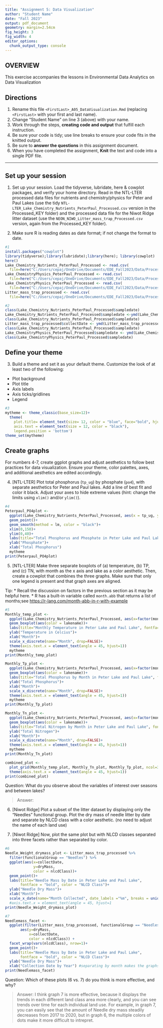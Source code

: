 ```yaml
---
title: "Assignment 5: Data Visualization"
author: "Student Name"
date: "Fall 2023"
output: pdf_document
geometry: margin=2.54cm
fig_height: 3
fig_width: 4
editor_options: 
  chunk_output_type: console
---
```


## OVERVIEW

This exercise accompanies the lessons in Environmental Data Analytics on Data Visualization 

## Directions
1.  Rename this file `<FirstLast>_A05_DataVisualization.Rmd` (replacing `<FirstLast>` with your first and last name).
2. Change "Student Name" on line 3 (above) with your name.
3. Work through the steps, **creating code and output** that fulfill each instruction.
4. Be sure your code is tidy; use line breaks to ensure your code fits in the knitted output.
5. Be sure to **answer the questions** in this assignment document.
6. When you have completed the assignment, **Knit** the text and code into a single PDF file.

---

## Set up your session 

1. Set up your session. Load the tidyverse, lubridate, here & cowplot packages, and verify your home directory. Read in the NTL-LTER processed data files for nutrients and chemistry/physics for Peter and Paul Lakes (use the tidy `NTL-LTER_Lake_Chemistry_Nutrients_PeterPaul_Processed.csv` version in the Processed_KEY folder) and the processed data file for the Niwot Ridge litter dataset (use the `NEON_NIWO_Litter_mass_trap_Processed.csv` version, again from the Processed_KEY folder). 

2. Make sure R is reading dates as date format; if not change the format to date.

```r
#1 
install.packages("cowplot")
library(tidyverse);library(lubridate);library(here); library(cowplot)
here()
Lake_Chemistry_Nutrients_PeterPaul_Processed <- read.csv(
  file=here("C:/Users/cepaj/OneDrive/Documents/EDE_Fall2023/Data/Processed_KEY/Processed_KEY/NTL-LTER_Lake_Chemistry_Nutrients_PeterPaul_Processed.csv"), stringsAsFactors = TRUE)
Lake_ChemistryPhysics_PeterPaul_Processed <- read.csv(
  file=here("C:/Users/cepaj/OneDrive/Documents/EDE_Fall2023/Data/Processed_KEY/Processed_KEY/NTL-LTER_Lake_ChemistryPhysics_PeterPaul_Processed.csv"), stringsAsFactors = TRUE)
Lake_ChemistryPhysics_PeterPaul_Processed <- read.csv(
  file=here("C:/Users/cepaj/OneDrive/Documents/EDE_Fall2023/Data/Processed_KEY/Processed_KEY/NTL-LTER_Lake_Nutrients_PeterPaul_Processed.csv"), stringsAsFactors = TRUE)
Litter_mass_trap_processed <- read.csv(
  file=here("C:/Users/cepaj/OneDrive/Documents/EDE_Fall2023/Data/Processed_KEY/Processed_KEY/NEON_NIWO_Litter_mass_trap_Processed.csv"), stringsAsFactors = TRUE)

#2 
class(Lake_Chemistry_Nutrients_PeterPaul_Processed$sampledate)
Lake_Chemistry_Nutrients_PeterPaul_Processed$sampledate <-ymd(Lake_Chemistry_Nutrients_PeterPaul_Processed$sampledate)
class(Lake_Chemistry_Nutrients_PeterPaul_Processed$sampledate)
Litter_mass_trap_processed$collectDate <- ymd(Litter_mass_trap_processed$collectDate)
class(Lake_Chemistry_Nutrients_PeterPaul_Processed$sampledate)
Lake_ChemistryPhysics_PeterPaul_Processed$sampledate <- ymd(Lake_ChemistryPhysics_PeterPaul_Processed$sampledate)
class(Lake_ChemistryPhysics_PeterPaul_Processed$sampledate)
```
## Define your theme
3. Build a theme and set it as your default theme. Customize the look of at least two of the following: 
 * Plot background
 * Plot title
 * Axis labels
 * Axis ticks/gridlines
 * Legend

```r
#3
mytheme <- theme_classic(base_size=12)+
  theme(
    plot.title= element_text(size= 12, color = "blue", face="bold", hjust = 0.5),
    axis.text = element_text(size = 12, color = "black"),
    legend.position = 'bottom')
theme_set(mytheme)
```

## Create graphs
For numbers 4-7, create ggplot graphs and adjust aesthetics to follow best practices for data visualization. Ensure your theme, color palettes, axes, and additional aesthetics are edited accordingly.

4. [NTL-LTER] Plot total phosphorus (`tp_ug`) by phosphate (`po4`), with separate aesthetics for Peter and Paul lakes. Add a line of best fit and color it black. Adjust your axes to hide extreme values (hint: change the limits using `xlim()` and/or `ylim()`).

```r
#4 
Peterpaul_PO4plot <-
  ggplot(Lake_Chemistry_Nutrients_PeterPaul_Processed, aes(x = tp_ug, y = po4, color = lakename))+
  geom_point()+
  geom_smooth(method = lm, color = "black")+
  xlim(0,150)+
  ylim(0,40)+
  labs(title="Total Phosphorus and Phosphate in Peter Lake and Paul Lake", fontface = "bold", color = "Lake Name")+
  ylab("Phosphate")+
  xlab("Total Phosphorus")
  mytheme
print(Peterpaul_PO4plot)
```


5. [NTL-LTER] Make three separate boxplots of (a) temperature, (b) TP, and (c) TN, with month as the x axis and lake as a color aesthetic. Then, create a cowplot that combines the three graphs. Make sure that only one legend is present and that graph axes are aligned. 

Tip:
* Recall the discussion on factors in the previous section as it may be helpful here. 
* R has a built-in variable called `month.abb` that returns a list of months;see <https://r-lang.com/month-abb-in-r-with-example>

```r
#5 
Monthly_temp_plot <-
  ggplot(Lake_Chemistry_Nutrients_PeterPaul_Processed, aes(x=factor(month, levels = 1:12, labels = month.abb), y = temperature_C))+
  geom_boxplot(aes(color = lakename))+
  labs(title="Monthly Temperature in Peter Lake and Paul Lake", fontface = "bold", color = "Lake Name")+
  ylab("Temperature in Celcius")+
  xlab("Month")+
  scale_x_discrete(name="Month", drop=FALSE)+
  theme(axis.text.x = element_text(angle = 45, hjust=1))
  mytheme
print(Monthly_temp_plot)

Monthly_Tp_plot <-
  ggplot(Lake_Chemistry_Nutrients_PeterPaul_Processed, aes(x=factor(month, levels = 1:12, labels = month.abb), y = tp_ug))+
  geom_boxplot(aes(color = lakename))+
  labs(title="Total Phosphorus by Month in Peter Lake and Paul Lake", fontface = "bold", color = "Lake Name")+
  ylab("Total Phosphorus")+
  xlab("Month")+
  scale_x_discrete(name="Month", drop=FALSE)+
  theme(axis.text.x = element_text(angle = 45, hjust=1))
  mytheme
print(Monthly_Tp_plot)

Monthly_Tn_plot <-
  ggplot(Lake_Chemistry_Nutrients_PeterPaul_Processed, aes(x=factor(month, levels = 1:12, labels = month.abb), y = tn_ug))+
  geom_boxplot(aes(color = lakename))+
  labs(title="Total Nitrogen by Month in Peter Lake and Paul Lake", fontface = "bold", color = "Lake Name")+
  ylab("Total Nitrogen")+
  xlab("Month")+
  scale_x_discrete(name="Month", drop=FALSE)+
  theme(axis.text.x = element_text(angle = 45, hjust=1))
  mytheme
print(Monthly_Tn_plot)

combined_plot <-
  plot_grid(Monthly_temp_plot, Monthly_Tn_plot, Monthly_Tp_plot, ncol=3, align = 'h', axis = 'tb')+
  theme(axis.text.x = element_text(angle = 45, hjust=1))
print(combined_plot)
```

Question: What do you observe about the variables of interest over seasons and between lakes? 

> Answer: 

6. [Niwot Ridge] Plot a subset of the litter dataset by displaying only the "Needles" functional group. Plot the dry mass of needle litter by date and separate by NLCD class with a color aesthetic. (no need to adjust the name of each land use)

7. [Niwot Ridge] Now, plot the same plot but with NLCD classes separated into three facets rather than separated by color. 

```r
#6
Needle_Weight_drymass_plot <- Litter_mass_trap_processed %>%
  filter(functionalGroup == "Needles") %>%
  ggplot(aes(x=collectDate, 
             y=dryMass, 
             color = nlcdClass))+
  geom_point()+
  labs(title="Needle Mass by Date in Peter Lake and Paul Lake",
       fontface = "bold", color = "NLCD Class")+
  ylab("Needle Dry Mass")+
  xlab("Month")+
  scale_x_date(name="Month Collected", date_labels ="%m", breaks = unique(Litter_mass_trap_processed$collectDate))
  #axis.text.x = element_text(angle = 45, hjust=1
print(Needle_Weight_drymass_plot)

#7
Needlemass_facet <-
  ggplot(filter(Litter_mass_trap_processed, functionalGroup == "Needles"),
       aes(y=dryMass,
           x=collectDate,
           color = nlcdClass)) +
  facet_wrap(vars(nlcdClass), nrow=1)+
  geom_point()+
  labs(title="Needle Mass by Date in Peter Lake and Paul Lake",
       fontface = "bold", color = "NLCD Class")+
  ylab("Needle Dry Mass")+
  xlab("Collection Date by Year") #separating by month makes the graphs very cluttered & hard to interpret
print(Needlemass_facet)

```
Question: Which of these plots (6 vs. 7) do you think is more effective, and why? 

> Answer: I think graph 7 is more effective, because it displays the trends in each different land class area more clearly, and you can see trends over time for each individual land use. For example, in graph 7, you can easily see that the amount of Needle dry mass steadily decreases from 2017 to 2020, but in graph 6, the multiple colors of dots make it more difficult to intrepret.